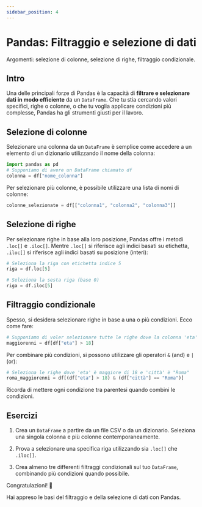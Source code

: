 ```yaml
---
sidebar_position: 4
--- 
```


# Pandas: Filtraggio e selezione di dati
Argomenti: selezione di colonne, selezione di righe, filtraggio condizionale.

## Intro

Una delle principali forze di Pandas è la capacità di **filtrare e selezionare dati in modo efficiente** da un `DataFrame`. Che tu stia cercando valori specifici, righe o colonne, o che tu voglia applicare condizioni più complesse, Pandas ha gli strumenti giusti per il lavoro.

## Selezione di colonne

Selezionare una colonna da un `DataFrame` è semplice come accedere a un elemento di un dizionario utilizzando il nome della colonna:

```python
import pandas as pd
# Supponiamo di avere un DataFrame chiamato df
colonna = df["nome_colonna"]
```

Per selezionare più colonne, è possibile utilizzare una lista di nomi di colonne:

```python
colonne_selezionate = df[["colonna1", "colonna2", "colonna3"]]
```

## Selezione di righe

Per selezionare righe in base alla loro posizione, Pandas offre i metodi `.loc[]` e `.iloc[]`. Mentre `.loc[]` si riferisce agli indici basati su etichetta, `.iloc[]` si riferisce agli indici basati su posizione (interi):

```python
# Seleziona la riga con etichetta indice 5
riga = df.loc[5]

# Seleziona la sesta riga (base 0)
riga = df.iloc[5]
```

## Filtraggio condizionale

Spesso, si desidera selezionare righe in base a una o più condizioni. Ecco come fare:

```python
# Supponiamo di voler selezionare tutte le righe dove la colonna 'eta' è maggiore di 18
maggiorenni = df[df["eta"] > 18]
```

Per combinare più condizioni, si possono utilizzare gli operatori `&` (and) e `|` (or):

```python
# Seleziona le righe dove 'eta' è maggiore di 18 e 'città' è "Roma"
roma_maggiorenni = df[(df["eta"] > 18) & (df["città"] == "Roma")]
```

Ricorda di mettere ogni condizione tra parentesi quando combini le condizioni.

## Esercizi

1.  Crea un `DataFrame` a partire da un file CSV o da un dizionario. Seleziona una singola colonna e più colonne contemporaneamente.

2.  Prova a selezionare una specifica riga utilizzando sia `.loc[]` che `.iloc[]`.

3.  Crea almeno tre differenti filtraggi condizionali sul tuo `DataFrame`, combinando più condizioni quando possibile.

Congratulazioni! 🎉

Hai appreso le basi del filtraggio e della selezione di dati con Pandas.